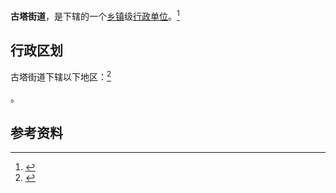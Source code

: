{{中国乡级行政区|41/17/27/003/000}}

'''古塔街道'''，是{{PRC admin/fullname|41/17/27/003/000|3}}下辖的一个[[乡镇|乡镇]]级[[行政单位|行政单位]]。<ref>{{PRC admin/ref sgc|{{PRC admin/parent|41/17/27/003/000}}}}</ref>

== 行政区划 ==

古塔街道下辖以下地区：<ref>{{PRC admin/ref sgc|41/17/27/003/000}}</ref>

{{PRC admin/children|41/17/27/003/000}}。

== 参考资料 ==

{{reflist}}

{{行政区划小作品}}
{{PRC admin/navcat|41/17/27/003/000}}